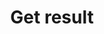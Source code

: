 ---
title: Get result
description: Get live transcription's status, parameters and result.
openapi: GET /v2/live/{id}
---